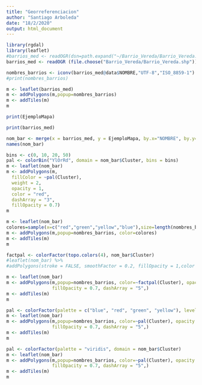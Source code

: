 ---
title: "Georreferenciacion"
author: "Santiago Arboleda"
date: "18/2/2020"
output: html_document
---

```{r}
library(rgdal)
library(leaflet)
#barrios_med <- readOGR(dsn=path.expand("~/Barrio_Vereda/Barrio_Vereda.shp"),layer="Barrio_Vereda")
barrios_med <- readOGR (file.choose("Barrio_Vereda/Barrio_Vereda.shp"))
```

```{r}
nombres_barrios <- iconv(barrios_med@data$NOMBRE,"UTF-8","ISO_8859-1")
#print(nombres_barrios)
```

```{r}
m <- leaflet(barrios_med)
m <- addPolygons(m,popup=nombres_barrios)
m <- addTiles(m)
m
```

```{r}
print(EjemploMapa)
```

```{r}
print(barrios_med)
```



```{r}
nom_bar <- merge(x = barrios_med, y = EjemploMapa, by.x="NOMBRE", by.y="Barrio", all.x = TRUE)
names(nom_bar)
```

```{r}
bins <- c(0, 10, 20, 50)
pal <- colorBin("YlOrRd", domain = nom_bar$Cluster, bins = bins)
m <- leaflet(nom_bar)
m <- addPolygons(m,
  fillColor = ~pal(Cluster),
  weight = 2,
  opacity = 1,
  color = "red",
  dashArray = "3",
  fillOpacity = 0.7)
m
```



```{r}
m <- leaflet(nom_bar)
colores=sample(x=c("red","green","yellow","blue"),size=length(nombres_barrios),replace=TRUE)
m <- addPolygons(m,popup=nombres_barrios, color=colores)
m <- addTiles(m)
m
```

```{r}
factpal <- colorFactor(topo.colors(4), nom_bar$Cluster)
#leaflet(nom_bar) %>%
#addPolygons(stroke = FALSE, smoothFactor = 0.2, fillOpacity = 1,color = ~factpal(Cluster))

m <- leaflet(nom_bar)
m <- addPolygons(m,popup=nombres_barrios, color=~factpal(Cluster), opacity = 0.7,
                 fillOpacity = 0.7, dashArray = "5",)
m <- addTiles(m)
m

```

```{r}
pal <- colorFactor(palette = c("blue", "red", "green", "yellow"), levels = c("1", "2", "3", "4"))
m <- leaflet(nom_bar)
m <- addPolygons(m,popup=nombres_barrios, color=~pal(Cluster), opacity = 0.7,
                 fillOpacity = 0.7, dashArray = "5",)
m <- addTiles(m)
m
```

```{r}
pal <- colorFactor(palette = "viridis", domain = nom_bar$Cluster)
m <- leaflet(nom_bar)
m <- addPolygons(m,popup=nombres_barrios, color=~pal(Cluster), opacity = 0.7,
                 fillOpacity = 0.7, dashArray = "5",)
m <- addTiles(m)
m
```

```{r}

```

```{r}

```

```{r}

```

```{r}

```

```{r}

```

```{r}

```

```{r}

```

```{r}

```

```{r}

```

```{r}

```

```{r}

```

```{r}

```

```{r}

```

```{r}

```

```{r}

```

```{r}

```

```{r}

```

```{r}

```

```{r}

```

```{r}

```

```{r}

```

```{r}

```

```{r}

```

```{r}

```

```{r}

```

